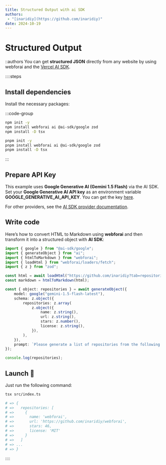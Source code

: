 ```yaml
---
title: Structured Output with ai SDK
authors:
 - "[inaridiy](https://github.com/inaridiy)"
date: 2024-10-19
---
```


# Structured Output

::authors
You can get **structured JSON** directly from any website by using webforai and the [Vercel AI SDK](https://sdk.vercel.ai/).

::::steps
## Install dependencies

Install the necessary packages:

:::code-group
```bash [npm]
npm init -y
npm install webforai ai @ai-sdk/google zod
npm install -D tsx
```

```bash [pnpm]
pnpm init -y
pnpm install webforai ai @ai-sdk/google zod
pnpm install -D tsx
```
:::

## Prepare API Key

This example uses **Google Generative AI (Gemini 1.5 Flash)** via the AI SDK. 
Set your **Google Generative AI API key** as an environment variable **GOOGLE_GENERATIVE_AI_API_KEY**. You can get the key [here](https://aistudio.google.com/app/apikey).

For other providers, see the [AI SDK provider documentation](https://sdk.vercel.ai/providers/ai-sdk-providers).

## Write code

Here’s how to convert HTML to Markdown using **webforai** and then transform it into a structured object with **AI SDK**:

```ts [src/index.ts] twoslash
import { google } from "@ai-sdk/google";
import { generateObject } from "ai";
import { htmlToMarkdown } from "webforai";
import { loadHtml } from "webforai/loaders/fetch";
import { z } from "zod";

const html = await loadHtml("https://github.com/inaridiy?tab=repositories");
const markdown = htmlToMarkdown(html);

const { object: repositories } = await generateObject({
	model: google("gemini-1.5-flash-latest"),
	schema: z.object({
		repositories: z.array(
			z.object({
				name: z.string(),
				url: z.string(),
				stars: z.number(),
				license: z.string(),
			}),
		),
	}),
	prompt: `Please generate a list of repositories from the following markdown content.\n\n${markdown}`,
});

console.log(repositories);
```

## Launch 🚀

Just run the following command:

```bash
tsx src/index.ts

# => {
# =>   repositories: [
# =>     {
# =>       name: 'webforai',
# =>       url: 'https://github.com/inaridiy/webforai',
# =>       stars: 46,
# =>       license: 'MIT'
# =>     }
# =>   ]
# => ...
# => }
```

::::
